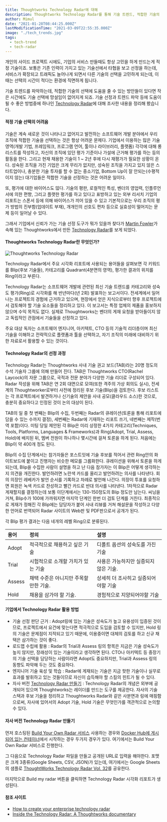 ```yaml
---
title: Thoughtworks Technology Radar에 대해
description: Thoughtworks Technology Radar를 통해 기술 트렌드, 적합한 기술의 선택 방법, Technology Radar의 활용 방법 등에 대해 기술함.
author: Mimul
date: "2021-01-28T08:44:25.000Z"
lastModificationTime: "2021-03-09T22:55:35.000Z"
image: "./tech_trends.jpg"
tags:
  - tech-trend
  - tech-radar
---
```

개인의 사이드 프로젝트 시에도, 기업의 서비스 만들때도 항상 고민을 하게 만드는게 적정 기술이죠. 보통은 기존 인력이 가지고 있는 기술선에서 타협을 보고 선정을 하는데, 서비스가 확장되고 트래픽도 늘어나게 되면서 다른 기술의 선택을 고민하게 되는데, 이 때는 선택의 시간이 적다는 환경에 직면하게 됩니다. 

기술 트렌드를 파악하는데, 적합한 기술의 선택에 도움을 줄 수 있는 방안들이 있다면 작은 시간에도 기술 선택에 망설임이 없어지게 되죠. 기술 선정과 트렌드 파악 등에 도움이 될 수 좋은 방법중에 하나인 [Technology Radar](https://www.thoughtworks.com/radar)에 대해 조사한 내용을 정리해 봤습니다.

#### 적정 기술 선택의 어려움

기술은 계속 새로운 것이 나타나고 없어지고 발전하는 소프트웨어 개발 분야에서 우리 조직에 적합한 기술을 선택하는 것은 항상 어려운 문제다. 기업에서 이용하는 많은 기술 영역(개발 기법, 프레임워크, 프로그램 언어, 툴이나 라이브러리, 플랫폼) 각각에 대해 롱리스트를 작성하고, 자신의 조직에 있던 평가 기준이나 가설에 근거해 평가를 하는 등의 활동을 한다. 그리고 현재 채용한 기술이 1 ~ 2년 후에 다시 재평가가 필요한 상황이 온다. 성숙된 조직을 가진 기업은 크게 무리가 없지만, 성숙된 조직을 가지고 있지 않은 스타트업이나, 충분한 기술 투자를 할 수 없는 중소기업, Bottom Up이 잘 안되는(수평적이지 않는) 대기업들은 적합한 기술을 선정하는 것은 어려운 일이다.

또, 평가에 대한 바이어스도 많다. 기술의 평판, 로컬적인 특성, 벤더의 영업력, 인플루언서에 의한 편향, 그리고 플랫한 평가를 하고 있다고 표방하고 있는 외부 리서치 기업의 리포트는 스폰서 등에 의해 바이어스가 끼어 있을 수 있고 기본적으로는 우리 조직의 평가 방법의 진부함(업데이트 부재), 개개인의 선호도 편차 등으로 실효성이 떨어지는 문제 등이 일어날 수 있다. 

그래서 기업에서 신뢰가 가는 기술 선정 도구가 뭐가 있을까 찾다가 [Martin Fowler](https://martinfowler.com/)가 속해 있는 Thoughtworks에서 만든 [Technology Radar](https://www.thoughtworks.com/radar)를 보게 되었다.

#### Thoughtworks Technology Radar란 무엇인가?

![Thoughtworks Technology Radar](./tech_radar.png)

Technology Radar에서 주요 시각화 리포트에 사용되는 용어들을 살펴보면 각 키워드를 Blip(후보 기술들), 카테고리를 Quadrant(4분면의 영역), 평가한 결과의 위치를 Ring이라고 부른다.

Technology Radar는 소프트웨어 개발에 관련된 최신 기술 트렌드를 카테고리와 성숙도 평가(Ring)로 시각화를 해 반년마다(년 2회) 발표하는 보고서이다. 전세계에서 일어나는 프로젝트의 경험에 근거하고 있으며, 현장에서 얻은 지식으로부터 향후 프로젝트에서 검토해야 할 기술 요소들을 정리하고 있다. 이 보고서는 특정 업체의 제품을 홍보하지 않으며 수익 목적도 없다. 실제로 Thoughtworks는 벤더의 게재 요청을 받아들이지 않고 독립적인 관점에서 기술들을 선정하고 있다. 

주요 대상 독자는 소프트웨어 엔지니어, 아키텍트, CTO 등의 기술적 리더층이며 최신 기술을 이해하고 전략적으로 플랫폼과 툴을 선택하고, 자기 조직의 미래에 대비하기 위한 자료로서 활용할 수 있는 것이다.

#### Technology Radar의 선정 과정

Technology Radar는 Thoughtworks 사내 기술 권고 보드(TAB)라는 20명 정도의 수석 기술자 그룹에 의해 만들어 진다. TAB은 Thoughtworks CTO(Rachel Laycock)의 자문 그룹으로, 국적과 전문 분야가 다양한 기술 리더로 구성되어 있다. Radar 작성을 위해 TAB은 연 2회 대면으로 모여(또한 격주의 가상 회의도 실시), 전세계의 Thoughtworker로부터 사전에 정리된 후보 기술(Blip)을 검토한다. 후보 리스트는 각 프로젝트에서 발견하거나 신기술의 제안을 사내 공모(클라우드 소스)한 것으로, 충분히 중요하다고 인정된 것이 논의 대상이 된다.

TAB의 일 중 첫 번째는 Blip의 수집, 두번째는 Radar의 큐레이션(토론을 통해 리포트에 담을 수 있는 수까지 결정), 세번째는 Radar에 기재하는 리포트 쓰기, 네번째는 제작(번역 포함)이다. 미팅 당일 제안된 각 Blip은 미리 상정한 4가지 카테고리(Techniques, Tools, Platforms, Languages & Frameworks)과 Ring(Adopt, Trial, Assess, Hold)에 배치된 뒤, 멤버 전원이 하나하나 몇시간에 걸쳐 토론을 하게 된다. 처음에는 Blip이 약 400개 정도 된다.

Blip의 수집 단계에서는 참가자들은 포스트잇에 기술 후보를 적어서 관련 Ring안의 화이트보드에 붙이고 진행자는 비슷한 메모를 그룹화한다. 큐레이션을 위해서 토론을 하게 되는데, Blip을 수집한 사람이 설명을 하고 난 다음 참가자는 이 Blip은 어떻게 생각하는지 의견을 개진한다. 발언하려면 노란색 카드를 올리고 발언하려는 의사를 나타낸다. 회의 의장인 레베카가 발언 순서를 기록하고 차례로 발언해 나간다. 의장이 투표를 요청하면 회원은 녹색 카드로 찬성하고 빨간 카드로 반대 의사를 나타낸다. 1차적으로 Radar 게재할지를 결정하는데 보통 이단계에서는 130-150정도의 Blip 정도만 남는다. 씨닝을 거쳐, Blip수가 100에 가까워지면 마지막 단계인 한번 더 검토 단계를 거친다. 최종적으로 게재가 정해진 각 Blip에는 담당자가 붙어 사내 리뷰를 거쳐 해설문을 작성하고 다양한 언어로 번역되어 Radar 사이트의 Web판 및 PDF판으로서 공개가 된다.

각 Blip 평가 결과는 다음 네개의 레벨 Ring으로 분류된다.

| 용어       | 정의                               |설명 | 
| :-------- | :------------------------------- | :------------------------------- |
| Adopt     | 적극적으로 채용하고 싶은 기술          | 디폴트 옵션의 성숙도를 가진 기술           |
| Trial     | 시험적으로 소개할 가치가 있는 기술      | 사용은 가능하지만 실증되지 않은 기술.       |
| Assess    | 채택 수준은 아니지만 주목할만한 기술.    | 상세히 더 조사히고 실증되어야할 기술        |
| Hold      | 채용을 삼가야 할 기술.               | 경험적으로 지양되어야할 기술              |

#### 기업에서 Technology Radar 활용 방법

- 기술 선정 판단 근거 : Adopt링에 있는 기술은 성숙도가 높고 유용성이 입증된 것이므로, 프로젝트에서 요건에 맞는다면 적극적으로 도입을 검토할 수 있지만, Hold 링의 기술은 문제점이 지적되고 있기 때문에, 이용중이면 대체의 검토를 하고 신규 채택은 삼가하는 것이 좋다.
- 로드맵 수립에 활용 : Radar의 Trial과 Assess 링의 항목은 지금은 기술 성숙도가 높지 않지만, 장래성이 있는 기술이라고 생각하면 된다. CTO나 아키텍트 등 중장기의 기술 선택을 담당하는 사람이라면 Adopt도 중요하지만, Trial과 Assess 링의 동향도 파악해 두는 것도 중요하다.
- 엔지니어 기술 육성 및 학습 : Radar에 게재되는 기술은 지금 핫한 기술이나 실무로 효과를 발휘하고 있는 것들이므로 자신이 습득해야 할 스킬의 힌트가 될 수 있다.
- 자사 버전 [Technology Radar 만들기](https://www.thoughtworks.com/radar/byor) : Technology Radar의 개념은 외부에 공개되어 있으며 Thoughtworks는 레이더를 만드는 도구를 제공한다. 자사의 기술 스택과 후보 기술을 정리하고 Thoughtworks Radar와 같은 사분면과 링에 매핑함으로써, 자사에 있어서의 Adopt 기술, Hold 기술은 무엇인가를 객관적으로 논의할 수 있다.

#### 자사 버전 Technology Radar 만들기

먼저 호스팅된 [Build Your Own Radar 서비스](https://radar.thoughtworks.com/) 사용하는 경우와 [Docker Hub에 게시되어 있는 컨테이너](https://hub.docker.com/r/wwwthoughtworks/build-your-own-radar)에서 시작하는 경우 두가지 경우가 있다. 여기에서는 Build Your Own Radar 서비스로 진행한다.

그 다음으로 Technology Radar 파일을 만들고 공개된 URL로 입력을 해야한다. 포맷은 크게 3종류(Google Sheets, CSV, JSON)가 있는데, 여기에서는 Google Sheets의 샘플로 [ThoughtWorks Technology Radar Vol. 32](https://docs.google.com/spreadsheets/d/1gwdxMG8mq6U_GZbHH4RKIv-aRoJXReCpwbFLWX7ENL4/edit?usp=sharing)를 공유한다. 

마지막으로 Build my radar 버튼을 클릭하면 Technology Radar 시각화 리포트가 생성된다.


#### 참조 사이트

- [How to create your enterprise technology radar](https://www.thoughtworks.com/insights/blog/technology-strategy/how-to-create-your-enterprise-technology-radar)
- [Inside the Technology Radar: A Thoughtworks documentary](https://www.youtube.com/watch?v=w_u8mQpTuhc)
